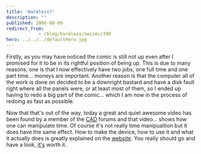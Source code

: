 ```yaml
---
title: 'Harmless?'
description: ""
published: 2006-08-09
redirect_from: 
            - /blog/harmless/swizec/390
hero: ../../../defaultHero.jpg
---
```

Firstly, as you may have noticed the comic is still not up even after I promised for it to be in its rightful position of being up. This is due to many reasons, one is that I now effectively have two jobs, one full time and one part time... moneys are important. Another reason is that the computer all of the work is done on decided to be a downright bastard and have a disk fault right where all the panels were, or at least most of them, so I ended up having to redo a big part of the comic... which I am now in the process of redoing as fast as possible.  
  
Now that that&#x27;s out of the way, today a great and quiet awesome video has been found by a member of the [CAD](http://cad-forums.com) forums and that video... shows how one can manipulate time. Of course it&#x27;s not really time manipualtion but it does have the same effect. How to make the device, how to use it and what it actually does is greatly explained on the [website](http://cre.ations.net/creation/44). You really should go and have a look, [it&#x27;s](http://cre.ations.net/creation/44) worth it.